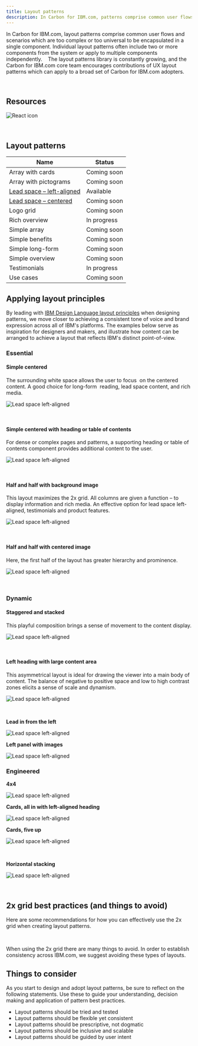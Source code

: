 ```yaml
---
title: Layout patterns
description: In Carbon for IBM.com, patterns comprise common user flows and scenarios which are too complex or too universal to be encapsulated in a single component.
---
```


<PageDescription>

In Carbon for IBM.com, layout patterns comprise common user flows and scenarios which are too complex or too universal to be encapsulated in a single component. Individual layout patterns often include two or more components from the system or apply to multiple components independently. 
 
The layout patterns library is constantly growing, and the Carbon for IBM.com core team encourages contributions of UX layout patterns which can apply to a broad set of Carbon for IBM.com adopters. 

</PageDescription>

<br />

## Resources

<Row className="resource-card-group">
<Column colMd={4} colLg={4} noGutterSm>
    <ResourceCard
      subTitle="IBM.com Pattern React Storybook (experimental)"
      aspectRatio="2:1"
      actionIcon="arrowRight"
      href="https://ibmdotcom-patterns-react-experimental.netlify.com/?path=/story/*"
      >

![React icon](../../images/icon/react-icon.svg)
 
</ResourceCard>
</Column>
</Row>

<br/>

## Layout patterns

| Name              | Status                                                                                                             |
 | ---------------------------------------------- | ------------------------------------------------------------------------------------------------------------ |
| Array with cards     | Coming soon |
| Array with pictograms | Coming soon |
| [Lead space – left-aligned](/patterns/leadspace) | Available |
| [Lead space – centered](/patterns/leadspace) | Coming soon |
| Logo grid | Coming soon |
| Rich overview | In progress |
| Simple array | Coming soon |
| Simple benefits | Coming soon |
| Simple long-form | Coming soon |
| Simple overview | Coming soon |
| Testimonials | In progress |
| Use cases | Coming soon |

## Applying layout principles

By leading with [IBM Design Language layout principles](https://www.ibm.com/design/language/layout/overview/) when designing patterns, we move closer to achieving a consistent tone of voice and brand expression across all of IBM's platforms. The examples below serve as inspiration for designers and makers, and illustrate how content can be arranged to achieve a layout that reflects IBM's distinct point-of-view.

### Essential

#### Simple centered
The surrounding white space allows the user to focus  on the centered content. A good choice for long-form  reading, lead space content, and rich media.

![Lead space left-aligned](../../images/pattern/overview/Patterns_Essential_SimpleCentered.png)

<br/>

#### Simple centered with heading or table of contents
For dense or complex pages and patterns, a supporting heading or table of contents component provides additional content to the user.

![Lead space left-aligned](../../images/pattern/overview/Patterns_Essential_SimpleCenteredWithLeft.png)

<br/>

#### Half and half with background image
This layout maximizes the 2x grid. All columns are given a function – to display information and rich media. An effective option for lead space left-aligned, testimonials and product features.

![Lead space left-aligned](../../images/pattern/overview/Patterns_Essential_HalfAndHalf.png)

<br/>

#### Half and half with centered image
Here, the first half of the layout has greater hierarchy and prominence.

![Lead space left-aligned](../../images/pattern/overview/Patterns_Essential_HalfAndHalf2.png)

<br/>

### Dynamic

#### Staggered and stacked
This playful composition brings a sense of movement to the content display.

![Lead space left-aligned](../../images/pattern/overview/Patterns_Dynamic_StaggeredAndStacked2.png)

<br/>

#### Left heading with large content area
This asymmetrical layout is ideal for drawing the viewer into a main body of content. The balance of negative to positive space and low to high contrast zones elicits a sense of scale and dynamism. 

![Lead space left-aligned](../../images/pattern/overview/Patterns_Dynamic_LeftHeadingWithLargeContentArea.png)

<br/>

**Lead in from the left**

![Lead space left-aligned](../../images/pattern/overview/Patterns_Dynamic_LeadInFromTheLeft.png)
<br/>

**Left panel with images**

![Lead space left-aligned](../../images/pattern/overview/Patterns_Dynamic_LeftPanelWithImages.png)
<br/>

### Engineered

**4x4**

![Lead space left-aligned](../../images/pattern/overview/Patterns_Engineered_4x4.png)
<br/>

**Cards, all in with left-aligned heading**

![Lead space left-aligned](../../images/pattern/overview/Patterns_Engineered_CardsAll_In.png)
<br/>

**Cards, five up**

![Lead space left-aligned](../../images/pattern/overview/Patterns_Engineered_5Up.png)

<br/>

**Horizontal stacking**

![Lead space left-aligned](../../images/pattern/overview/Patterns_Engineered_HorizontalStacking.png)

<br/>

## 2x grid best practices (and things to avoid)
Here are some recommendations for how you can effectively use the 2x grid when creating layout patterns.

<br/>

When using the 2x grid there are many things to avoid. In order to establish consistency across IBM.com, we suggest avoiding these types of layouts.



## Things to consider
As you start to design and adopt layout patterns, be sure to reflect on the following statements. Use these to guide your understanding, decision making and application of pattern best practices.

* Layout patterns should be tried and tested
* Layout patterns should be flexible yet consistent
* Layout patterns should be prescriptive, not dogmatic
* Layout patterns should be inclusive and scalable
* Layout patterns should be guided by user intent

